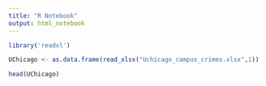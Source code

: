 ```yaml
---
title: "R Notebook"
output: html_notebook
---
```



```r
library('readxl')

UChicago <- as.data.frame(read_xlsx("Uchicago_campus_crimes.xlsx",1))

```

```r
head(UChicago)

```

